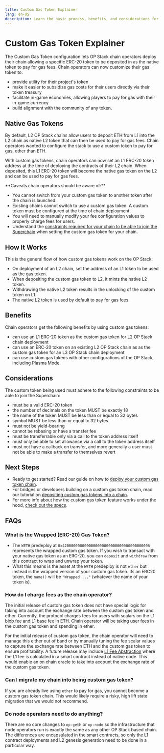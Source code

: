 ```yaml
---
title: Custom Gas Token Explainer
lang: en-US
description: Learn the basic process, benefits, and considerations for running a custom gas token chain.
---
```



# Custom Gas Token Explainer

The Custom Gas Token configuration lets OP Stack chain operators deploy their chain allowing a specific ERC-20 token to be deposited in as the native token to pay for gas fees. Chain operators can now customize their gas token to:

*   provide utility for their project's token
*   make it easier to subsidize gas costs for their users directly via their token treasury
*   facilitate in-game economies, allowing players to pay for gas with their in-game currency
*   build alignment with the community of any token.

## Native Gas Tokens

By default, L2 OP Stack chains allow users to deposit ETH from L1 into the L2 chain as native L2 token that can then be used to pay for gas fees.
Chain operators wanted to configure the stack to use a custom token to pay for gas, other than ETH.

With custom gas tokens, chain operators can now set an L1 ERC-20 token address at the time of deploying the contracts of their L2 chain.
When deposited, this L1 ERC-20 token will become the native gas token on the L2 and can be used to pay for gas fees.

<Callout type="warning">
  **Caveats chain operators should be aware of:**

  *   You cannot switch from your custom gas token to another token after the chain is launched.
  *   Existing chains cannot switch to use a custom gas token. A custom token must be configured at the time of chain deployment.
  *   You will need to manually modify your fee configuration values to properly charge fees for users.
  *   Understand the [constraints required for your chain to be able to join the Superchain](#considerations) when setting the custom gas token for your chain.
</Callout>

## How It Works

This is the general flow of how custom gas tokens work on the OP Stack:

*   On deployment of an L2 chain, set the address of an L1 token to be used as the gas token.
*   When depositing the custom gas token to L2, it mints the native L2 token.
*   Withdrawing the native L2 token results in the unlocking of the custom token on L1.
*   The native L2 token is used by default to pay for gas fees.

## Benefits

Chain operators get the following benefits by using custom gas tokens:

*   can use an L1 ERC-20 token as the custom gas token for L2 OP Stack chain deployment
*   can use an ERC-20 token on an existing L2 OP Stack chain as as the custom gas token for an L3 OP Stack chain deployment
*   can use custom gas tokens with other configurations of the OP Stack, including Plasma Mode.

## Considerations

The custom token being used must adhere to the following constraints to be able to join the Superchain:

*   must be a valid ERC-20 token
*   the number of decimals on the token MUST be exactly 18
*   the name of the token MUST be less than or equal to 32 bytes
*   symbol MUST be less than or equal to 32 bytes.
*   must not be yield-bearing
*   cannot be rebasing or have a transfer fee
*   must be transferrable only via a call to the token address itself
*   must only be able to set allowance via a call to the token address itself
*   must not have a callback on transfer, and more generally a user must not be able to make a transfer to themselves revert


## Next Steps

*   Ready to get started? Read our guide on how to [deploy your custom gas token chain](/builders/chain-operators/management/custom-gas-token).
*   For bridges or developers building on a custom gas token chain, read our tutorial on [depositing custom gas tokens into a chain](/builders/app-developers/tutorials/standard-bridge-custom-token).
*   For more info about how the custom gas token feature works under the hood, [check out the specs](https://specs.optimism.io/protocol/granite/custom-gas-token.html).

## FAQs

### What is the Wrapped (ERC-20) Gas Token?

*   The `WETH` predeploy at `0x4200000000000000000000000000000000000006` represents the wrapped custom gas token. If you wish to transact with your native gas token as an ERC-20, you can `deposit` and `withdraw` from this contract to wrap and unwrap your token.
*   What this means is the asset at the `WETH` predeploy is not `ether` but instead is the wrapped version of your custom gas token. Its an ERC20 token, the `name()` will be `"Wrapped ..."` (whatever the name of your token is).

### How do I charge fees as the chain operator?

The initial release of custom gas token does not have special logic for taking into account the exchange rate between the custom gas token and ether. Currently, the protocol charges fees for users with scalars on the L1 blob fee and L1 base fee in ETH. Chain operator will be taking user fees in the custom gas token and spending in ether.

For the initial release of custom gas token, the chain operator will need to manage this either out of band or by manually tuning the fee scalar values to capture the exchange rate between ETH and the custom gas token to ensure profitability. A future release may include [L1 Fee Abstraction](https://github.com/ethereum-optimism/specs/issues/73) where the L1 fee is calculated in a smart contract instead of native code. This would enable an on chain oracle to take into account the exchange rate of the custom gas token.

### Can I migrate my chain into being custom gas token?

If you are already live using `ether` to pay for gas, you cannot become a custom gas token chain. This would likely require a risky, high lift state migration that we would not recommend.

### Do node operators need to do anything?

There are no core changes to `op-geth` or `op-node` so the infrastructure that node operators run is exactly the same as any other OP Stack based chain. The differences are encapsulated in the smart contracts, so only the L1 contract deployments and L2 genesis generation need to be done in a particular way.
